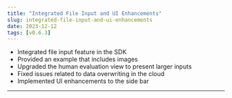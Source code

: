 ```yaml
---
title: "Integrated File Input and UI Enhancements"
slug: integrated-file-input-and-ui-enhancements
date: 2023-12-12
tags: [v0.6.3]
---
```







- Integrated file input feature in the SDK
- Provided an example that includes images
- Upgraded the human evaluation view to present larger inputs
- Fixed issues related to data overwriting in the cloud
- Implemented UI enhancements to the side bar

---
